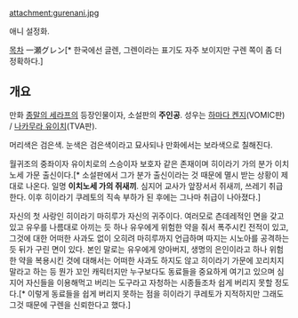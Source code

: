 attachment:gurenani.jpg

애니 설정화.

[[목차]]
一瀬グレン[* 한국에선 글렌, 그렌이라는 표기도 자주 보이지만 구렌 쪽이 좀 더 정확하다.] 

== 개요 ==

만화 [[종말의 세라프]]의 등장인물이자, 소설판의 '''주인공'''. 성우는 [[하마다 켄지]](VOMIC판) / [[나카무라 유이치]](TVA판).

머리색은 검은색. 눈색은 검은색이라고 묘사되나 만화에서는 보라색으로 칠해진다. 

월귀조의 중좌이자 유이치로의 스승이자 보호자 같은 존재이며 히이라기 가의 분가 이치노세 가문 출신이다.[* 소설판에서 그가 분가 출신이라는 것 때문에 멸시 받는 상황이 제대로 나온다. 일명 '''이치노세 가의 쥐새끼'''. 심지어 교사가 앞장서서 쥐새끼, 쓰레기 취급한다. 이후 히이라기 쿠레토의 직속 부하가 된 후에는 그나마 취급이 나아졌다.] 

자신의 첫 사랑인 히이라기 마히루가 자신의 귀주이다. 여러모로 츤데레적인 면을 갖고 있고 유우를 나름대로 아끼는 듯 하나 유우에게 위험한 약을 줘서 폭주시킨 전적이 있고, 그것에 대한 어떠한 사과도 없이 오히려 마히루까지 언급하며 따지는 시노아를 공격하는 듯 뒤가 구린 면이 있다. 본인 말로는 유우에게 양아버지, 생명의 은인이라고 하나 위험한 약을 복용시킨 것에 대해서는 어떠한 사과도 하지도 않고 히이라기 가문에 꼬리치지 말라고 하는 등 뭔가 꼬인 캐릭터지만 누구보다도 동료들을 중요하게 여기고 있으며 심지어 자신들을 이용해먹고 버리는 도구라고 자청하는 시종들조차 쉽게 버리지 못할 정도다.[* 이렇게 동료들을 쉽게 버리지 못하는 점을 히이라기 쿠레토가 지적하지만 그래도 그것 때문에 구렌을 신뢰한다고 했다.]
